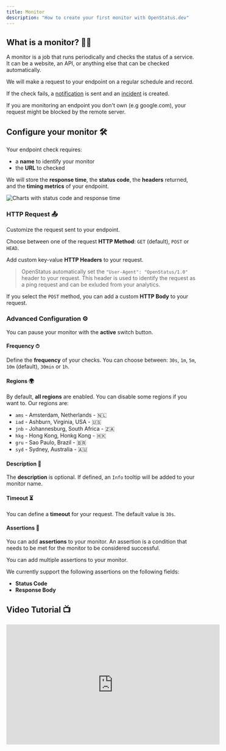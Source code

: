 ```yaml
---
title: Monitor
description: "How to create your first monitor with OpenStatus.dev"
---
```


## What is a monitor? 🧑‍🏫

A monitor is a job that runs periodically and checks the status of a service. It
can be a website, an API, or anything else that can be checked automatically.

We will make a request to your endpoint on a regular schedule and record.

If the check fails, a <a href="/synthetic/features/notification">notification</a> is sent and an <a href="/synthetic/features/incident">incident</a> is created.

<Info>If you are monitoring an endpoint you don't own (e.g google.com), your request might be blocked by the remote server.</Info>


## Configure your monitor 🛠

Your endpoint check requires:

- a **name** to identify your monitor
- the **URL** to checked

We will store the **response time**, the **status code**, the **headers**
returned, and the **timing metrics** of your endpoint.

<Frame caption="Monitor your endpoint">
  <img
    src="/images/monitor/monitor-detail.png"
    alt="Charts with status code and response time"
  />
</Frame>


### HTTP Request 📤

Customize the request sent to your endpoint.

Choose between one of the request **HTTP Method**: `GET` (default), `POST` or
`HEAD`.

Add custom key-value **HTTP Headers** to your request.

> OpenStatus automatically set the `"User-Agent": "OpenStatus/1.0"` header to
> your request. This header is used to identify the request as a ping request
> and can be exluded from your analytics.



If you select the `POST` method, you can add a custom **HTTP Body** to your
request.

### Advanced Configuration ⚙️

You can pause your monitor with the **active** switch button.

#### Frequency ⏱

Define the **frequency** of your checks. You can choose between: `30s`, `1m`,
`5m`, `10m` (default), `30min` or `1h`.

#### Regions 🌍

By default, **all regions** are enabled. You can disable some regions if you
want to. Our regions are:

- `ams` - Amsterdam, Netherlands - 🇳🇱
- `iad` - Ashburn, Virginia, USA - 🇺🇸
- `jnb` - Johannesburg, South Africa - 🇿🇦
- `hkg` - Hong Kong, Honkg Kong - 🇭🇰
- `gru` - Sao Paulo, Brazil - 🇧🇷
- `syd` - Sydney, Australia - 🇦🇺

#### Description 📝

The **description** is optional. If defined, an `Info` tooltip will be added to
your monitor name.

#### Timeout ⏳

You can define a **timeout** for your request. The default value is `30s`.

#### Assertions 🧪

You can add **assertions** to your monitor. An assertion is a condition that
needs to be met for the monitor to be considered successful.

You can add multiple assertions to your monitor.

We currently support the following assertions on the following fields:

- **Status Code**
- **Response Body**

## Video Tutorial 📺

<iframe width="560" height="315" src="https://www.youtube.com/embed/nYti3DjHoWY?si=RBGFHzoHFmwphRft" title="YouTube video player" frameborder="0" allow="accelerometer; autoplay; clipboard-write; encrypted-media; gyroscope; picture-in-picture; web-share" referrerpolicy="strict-origin-when-cross-origin" allowfullscreen></iframe>
